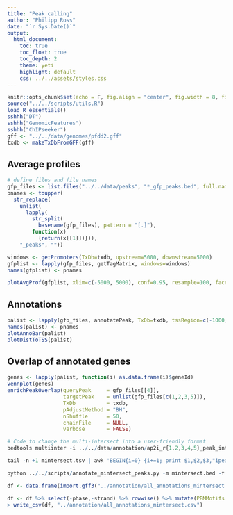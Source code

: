 ```yaml
---
title: "Peak calling"
author: "Philipp Ross"
date: "`r Sys.Date()`"
output: 
  html_document:
    toc: true
    toc_float: true
    toc_depth: 2
    theme: yeti
    highlight: default
    css: ../../assets/styles.css
---
```


```r
knitr::opts_chunk$set(echo = F, fig.align = "center", fig.width = 8, fig.height = 8, tidy = T, error = F, warning = F)
source("../../scripts/utils.R")
load_R_essentials()
sshhh("DT")
sshhh("GenomicFeatures")
sshhh("ChIPseeker")
gff <- "../../data/genomes/pfdd2.gff"
txdb <- makeTxDbFromGFF(gff)
```

## Average profiles

```r
# define files and file names
gfp_files <- list.files("../../data/peaks", "*_gfp_peaks.bed", full.names = T)
pnames <- toupper(
  str_replace(
    unlist(
      lapply(
        str_split(
          basename(gfp_files), pattern = "[.]"), 
        function(x) 
          {return(x[[1]])})),
    "_peaks", ""))

windows <- getPromoters(TxDb=txdb, upstream=5000, downstream=5000)
gfplist <- lapply(gfp_files, getTagMatrix, windows=windows)
names(gfplist) <- pnames
```

```r
plotAvgProf(gfplist, xlim=c(-5000, 5000), conf=0.95, resample=100, facet="row", verbose=F)
```

## Annotations

```r
palist <- lapply(gfp_files, annotatePeak, TxDb=txdb, tssRegion=c(-1000,0), verbose=F)
names(palist) <- pnames
plotAnnoBar(palist)
plotDistToTSS(palist)
```

## Overlap of annotated genes

```r
genes <- lapply(palist, function(i) as.data.frame(i)$geneId)
vennplot(genes)
enrichPeakOverlap(queryPeak     = gfp_files[[4]],
                  targetPeak    = unlist(gfp_files[c(1,2,3,5)]), 
                  TxDb          = txdb, 
                  pAdjustMethod = "BH", 
                  nShuffle      = 50, 
                  chainFile     = NULL,
                  verbose       = FALSE)
```

```r
# Code to change the multi-intersect into a user-friendly format
bedtools multiinter -i ../../data/annotation/ap2i_r{1,2,3,4,5}_peak_intervals.narrowPeak -header -names R1 R2 R3 R4 R5 | sort -k1,1 -k2,2n > mintersect.tsv

tail -n +1 mintersect.tsv | awk 'BEGIN{i=0} {i+=1; print $1,$2,$3,"ipeak_"i,$4"_"$5}' | sed 's/,/-/g' > mintersect.bed

python ../../scripts/annotate_mintersect_peaks.py -m mintersect.bed -f ../../data/genomes/pfdd2_genes.gff -g ../../data/genomes/pfdd2.genome -n mintersect

df <- data.frame(import.gff3("../annotation/all_annotations_mintersect.gff"))

df <- df %>% select(-phase,-strand) %>% rowwise() %>% mutate(PBMMotifs = ifelse(length(PBMMotifs) == 0, ".", paste(PBMMotifs, collapse=" ")), DremeMotifs = ifelse(length(DremeMotifs) == 0, ".", paste(DremeMotifs, collapse=" ")), Replicates = paste(Replicates, collapse=" "))
> write_csv(df, "../annotation/all_annotations_mintersect.csv")
```
